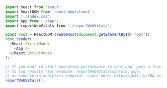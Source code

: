 ```javascript  title="proxy-react-app/react-app/src/index.js"
import React from 'react';
import ReactDOM from 'react-dom/client';
import './index.css';
import App from './App';
import reportWebVitals from './reportWebVitals';

const root = ReactDOM.createRoot(document.getElementById('root'));
root.render(
  <React.StrictMode>
    <App />
  </React.StrictMode>
);

// If you want to start measuring performance in your app, pass a function
// to log results (for example: reportWebVitals(console.log))
// or send to an analytics endpoint. Learn more: https://bit.ly/CRA-vitals
reportWebVitals();

```